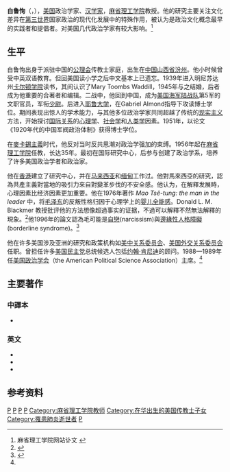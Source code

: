 {{Infobox philosopher
| main_interests  = [[政治科学|政治科学]]、[[汉学|汉学]]
| image      = [[文件:Lucian_Pye.jpeg|文件:Lucian Pye.jpeg]]
| caption    = 
| birth_name       = Lucian W. Pye
| birth_date       = {{birth date|1921|10|21}}
| birth_place      ={{ROC-1912}}[[山西省_(中華民國)|山西省]][[汾阳|汾阳縣]]
| death_date    ={{nowrap| {{death date and age|2008|9|5|1921|10|21}} }}
| death_place   = {{USA}}[[马萨诸塞州|马萨诸塞州]][[波士顿|波士顿]]
| alma_mater = [[耶鲁大学|耶鲁大学]] ({{small|[[博士|博士]]}})<br> [[卡尔顿学院|卡尔顿学院]] 
| institutions = [[麻省理工学院|麻省理工学院]]
| school_tradition = 
| influences =  [[加布里埃尔·阿尔蒙德|加布里埃尔·阿尔蒙德]]
| influenced =
| notable_ideas    = [[政治文化|政治文化]]、[[政治心理学|政治心理学]]
}}

'''白鲁恂'''（{{lang-en|Lucian Pye}}，{{bd|1921年|10月21日|2008年|9月5日}}），[[美国|美国]]政治学家、[[汉学家|汉学家]]，[[麻省理工学院|麻省理工学院]]教授。他的研究主要关注文化差异在[[第三世界|第三世界]]国家政治的现代化发展中的特殊作用，被认为是政治文化概念最早的实践者和提倡者。对美国几代政治学家有较大影响。<ref name="mit">麻省理工学院网站讣文 {{cite web | url=http://web.mit.edu/newsoffice/2008/obit-pye-0908.html | title=''MIT professor Lucian W. Pye, leading China scholar, dies at 86'' | publisher=[[麻省理工学院|麻省理工学院]] | access-date=2008-10-16 | archive-date=2014-02-19 | archive-url=https://web.archive.org/web/20140219104615/http://web.mit.edu/newsoffice/2008/obit-pye-0908.html | dead-url=no }}{{en}}</ref>

==生平==
白鲁恂出身于派驻中国的[[公理会|公理会]]传教士家庭，出生在[[中国|中国]][[山西省|山西省]][[汾阳市|汾州]]。他小时候曾受中英双语教育。但回美国读小学之后中文基本上已遗忘。1939年进入明尼苏达州[[卡尔顿学院|卡尔顿学院]]读书，其间认识了Mary Toombs Waddill，1945年与之结婚，后者成为他重要的合著者和编辑。二战中，他回到中国，成为[[美国海军陆战队|美国海军陆战队]]第5军的文职官员，军衔[[少尉|少尉]]。后进入[[耶鲁大学|耶鲁大学]]，在Gabriel Almond指导下攻读博士学位。期间表现出惊人的学术能力，与其他多位政治学家共同超越了传统的[[现实主义|现实主义]]方法，开始探讨[[国际关系|国际关系]]的[[心理学|心理学]]、[[社会学|社会学]]和[[人类学|人类学]]因素。1951年，以论文《1920年代的中国军阀政治体制》获得博士学位。

在[[麥卡錫主義|麥卡錫主義]]时代，他反对当时反共思潮对政治学强加的束缚。1956年起在[[麻省理工学院|麻省理工学院]]任教，长达35年。最初在国际研究中心，后参与创建了政治学系，培养了许多美国政治学者和政治家。

他在[[香港|香港]]建立了研究中心，并在[[马来西亚|马来西亚]]和[[缅甸|缅甸]]工作过。他對馬來西亞的研究，認為共產主義對當地的吸引力來自對變革步伐的不安全感。他认为，在解釋发展時，心理因素比经济因素更加重要。他在1976年著作 ''Mao Tsê-tung: the man in the leader'' 中，将[[毛泽东|毛泽东]]的反叛性格归因于心理学上的[[婴儿全能感|婴儿全能感]]。Donald L. M. Blackmer 教授批评他的方法想像超過事实的证据，不過可以解釋不然無法解釋的現象。<ref name="NYT0911">{{Cite news | author=Douglas Martin | url=http://www.nytimes.com/2008/09/12/us/12pye.html | title=''Lucian W. Pye, bold thinker on Asia, is dead at 86'' | publisher=[[紐約時報|紐約時報]] | date=September 11, 2008 | accessdate=2008-10-16 | archive-date=2020-12-02 | archive-url=https://web.archive.org/web/20201202163608/https://www.nytimes.com/2008/09/12/us/12pye.html | dead-url=no }}{{en}}</ref>他1996年的論文認為毛可能是[[自戀|自戀]](narcissism)與[[邊緣性人格障礙|邊緣性人格障礙]](borderline syndrome)。<ref>{{Cite journal |
title=''Rethinking the Man in the Leader'' |
author=Lucian W. Pye |
journal=The China Journal |
issue=No. 35 |
date=Jan  1996 |
pages=107-112 |
publisher=University of Chicago Press |
url=http://www.jstor.org/stable/2950278 |
access-date=2014-01-13 |
archive-date=2016-11-04 |
archive-url=https://web.archive.org/web/20161104015854/http://www.jstor.org/stable/2950278 |
dead-url=no }}{{en}}</ref>

他在许多美国涉及亚洲的研究和政策机构如[[美中关系委员会|美中关系委员会]]、[[美国外交关系委员会|美国外交关系委员会]]任职。曾担任许多[[美国民主党|美国民主党]]总统候选人包括[[约翰·肯尼迪|约翰·肯尼迪]]的顾问。1988—1989年任[[美国政治学会|美国政治学会]]（the American Political Science Association）主席。<ref name="mit"/>

==主要著作==
===中譯本===
*{{cite book|author=白鲁恂|others=劉憲閣譯|title=毛澤東的心理分析|url=http://books.google.com/books?id=Y4s9QwAACAAJ|date=2009年|publisher=時代國際|isbn=978-988-17927-9-2|access-date=2014-02-05|archive-date=2014-06-27|archive-url=https://web.archive.org/web/20140627142508/http://books.google.com/books?id=Y4s9QwAACAAJ|dead-url=no}}

===英文===
* {{cite book|author=Lucian W. Pye|title=''Asian Power and Politics: The Cultural Dimensions of Authority''|url=http://books.google.com/books?id=9hIryuLTh90C|date=1985年|publisher=[[Harvard_University_Press|Harvard University Press]]|isbn=978-0-674-04979-6|access-date=2014-02-05|archive-date=2014-06-27|archive-url=https://web.archive.org/web/20140627142441/http://books.google.com/books?id=9hIryuLTh90C|dead-url=no}}
* {{cite book|author1=Lucian Wilmot Pye|author2=Mary W. Pye|title=''China: an Introduction''|url=http://books.google.com/books?id=PScauwAACAAJ|date=1972年|publisher=Little, Brown|isbn=978-0316724128|access-date=2014-02-05|archive-date=2014-06-27|archive-url=https://web.archive.org/web/20140627142624/http://books.google.com/books?id=PScauwAACAAJ|dead-url=no}}
* {{cite book|author=Lucian W. Pye|title=''Mao Tsê-tung: the man in the leader''| url=http://books.google.com/books?id=bmMxgKi1D0YC|year=1976年|publisher=Basic Books| isbn=978-0-465-04396-5}}

==参考资料==
{{Reflist}} 

{{Authority control}}
{{DEFAULTSORT:Pye, Lucian W.}}
[[Category:美国政治学家|P]]
[[Category:美国漢學家|P]]
[[Category:卡爾頓學院校友|P]]
[[Category:耶魯大學校友|P]]
[[Category:麻省理工学院教师|Category:麻省理工学院教师]]
[[Category:在华出生的美国传教士子女|Category:在华出生的美国传教士子女]]
[[Category:罹患肺炎逝世者|Category:罹患肺炎逝世者]]
[[Category:汾陽人|P]]